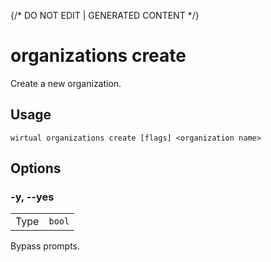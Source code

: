 {/* DO NOT EDIT | GENERATED CONTENT */}

# organizations create

Create a new organization.

## Usage

```console
wirtual organizations create [flags] <organization name>
```

## Options

### -y, --yes

|      |                   |
| ---- | ----------------- |
| Type | <code>bool</code> |

Bypass prompts.
